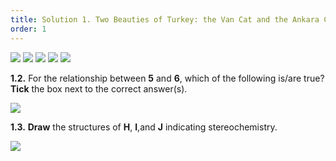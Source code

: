 ```yaml
---
title: Solution 1. Two Beauties of Turkey: the Van Cat and the Ankara Cat
order: 1
---
```


<img src="https://imgur.com/UobuEhz.png"/>

<img src="https://imgur.com/Zq4r0ys.png"/>

<img src="https://imgur.com/lYqbm13.png"/>

<img src="https://imgur.com/CqfNgcm.png"/>

<img src="https://imgur.com/ZJgu5k2.png"/>

**1.2.** For the relationship between **5** and **6**, which of the following is/are true? **Tick** the box next to the correct answer(s).

<img src="https://imgur.com/QWnKkFe.png"/>

**1.3.** **Draw** the structures of **H**, **I**,and **J** indicating stereochemistry.

<img src="https://imgur.com/IDZrzUj.png"/>



